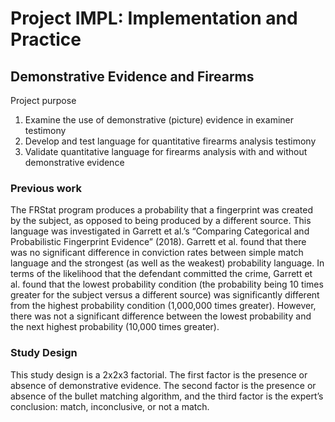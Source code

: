 # Project IMPL: Implementation and Practice {#impl}

## Demonstrative Evidence and Firearms

Project purpose

1. Examine the use of demonstrative (picture) evidence in examiner testimony
2. Develop and test language for quantitative firearms analysis testimony
3. Validate quantitative language for firearms analysis with and without demonstrative evidence

### Previous work

The FRStat program produces a probability that a fingerprint was created by the 
subject, as opposed to being produced by a different source. This language was 
investigated in Garrett et al.'s "Comparing Categorical and Probabilistic 
Fingerprint Evidence" (2018). Garrett et al. found that there was no significant
difference in conviction rates between simple match language and the strongest
(as well as the weakest) probability language. In terms of the likelihood that 
the defendant committed the crime, Garrett et al. found that the lowest probability 
condition (the probability being 10 times greater for the subject versus a different 
source) was significantly different from the highest probability condition (1,000,000 
times greater). However, there was not a significant difference between the lowest 
probability and the next highest probability (10,000 times greater).

### Study Design

This study design is a 2x2x3 factorial. The first factor is the presence or
absence of demonstrative evidence. The second factor is the presence or absence of
the bullet matching algorithm, and the third factor is the expert's conclusion:
match, inconclusive, or not a match.